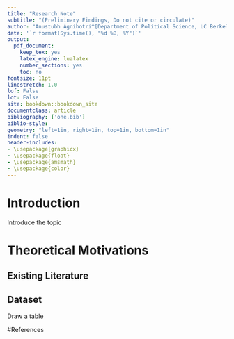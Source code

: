 ---
title: "Research Note"
subtitle: "(Preliminary Findings, Do not cite or circulate)"
author: "Anustubh Agnihotri^[Department of Political Science, UC Berkeley. Email; anustubh@berkeley.edu]"
date: '`r format(Sys.time(), "%d %B, %Y")`'
output: 
  pdf_document:
    keep_tex: yes
    latex_engine: lualatex
    number_sections: yes
    toc: no
fontsize: 11pt    
linestretch: 1.0
lof: False
lot: False
site: bookdown::bookdown_site
documentclass: article
bibliography: ['one.bib']
biblio-style: 
geometry: "left=1in, right=1in, top=1in, bottom=1in"
indent: false
header-includes: 
- \usepackage{graphicx}
- \usepackage{float}
- \usepackage{amsmath}
- \usepackage{color}
---

# Introduction

Introduce the topic

# Theoretical Motivations


  
## Existing Literature





## Dataset 

Draw a table


\begin{table}[h]
\caption{Table for Class}
\begin{center}
\resizebox{.75\textwidth}{!}{
\begin{tabular}{|l|l|l|l|l|}
\hline
Header1 & Header2         & Header3 & Header4  & Header5    \\ \hline
ABD          &  A & 123   & 11/1/2015  & 12/5/2016  \\ \hline
ABD          &  B & 12   & 13/5/2016  & Present    \\ \hline
XYZ          &  C & 456   & 1/5/2017   & 19/12/2017 \\ \hline
XYZ          &  A & 12345   & 20/12/2017 & 19/6/2018  \\ \hline
XYZ          &  D & 11   & 20/6/2018  & Present    \\ \hline
\end{tabular}}
\label{table:testtable}
\end{center}
\end{table}




#References
